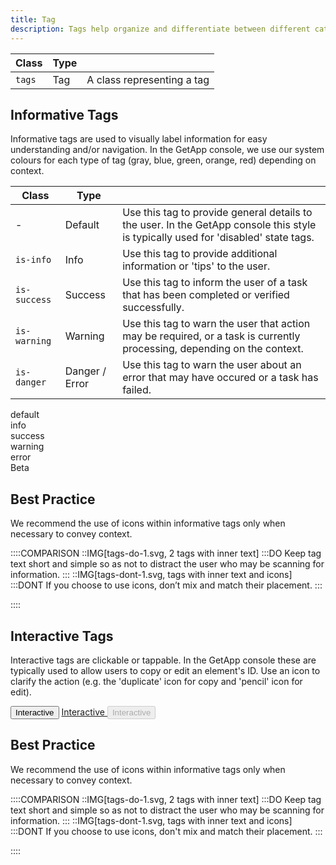 ```yaml
---
title: Tag
description: Tags help organize and differentiate between different categories of content. In the GetApp console, tags may be interactive or static.
---
```


| Class  | Type |                            |
| ------ | ---- | -------------------------- |
| `tags` | Tag  | A class representing a tag |

## Informative Tags

Informative tags are used to visually label information for easy understanding and/or navigation. In the GetApp console, we use our system colours for each type of tag (gray, blue, green, orange, red) depending on context.

| Class        | Type           |                                                                                                                                      |
| ------------ | -------------- | ------------------------------------------------------------------------------------------------------------------------------------ |
| -            | Default        | Use this tag to provide general details to the user. In the GetApp console this style is typically used for 'disabled' state tags. |
| `is-info`    | Info           | Use this tag to provide additional information or 'tips' to the user.                                                                |
| `is-success` | Success        | Use this tag to inform the user of a task that has been completed or verified successfully.                                          |
| `is-warning` | Warning        | Use this tag to warn the user that action may be required, or a task is currently processing, depending on the context.              |
| `is-danger`  | Danger / Error | Use this tag to warn the user about an error that may have occured or a task has failed.                                             |

<Preview center>
<div class="tag">
    <span class="icon-info" aria-hidden="true"></span>
    <span class="text">default</span>
</div>
<div class="tag is-info">
    <span class="icon-info" aria-hidden="true"></span>
    <span class="text">info</span>
</div>
<div class="tag is-success">
    <span class="icon-check-circle" aria-hidden="true"></span>
    <span class="text">success</span>
</div>
<div class="tag is-warning">
  <span class="icon-exclamation" aria-hidden="true"></span>
  <span class="text">warning</span>
</div>
<div class="tag is-danger">
  <span class="icon-exclamation-circle" aria-hidden="true"></span>
  <span class="text">error</span>
</div>

<div class="tag eyebrow-heading-3">
    <span class="text u-x-small">Beta</span>
</div>

</Preview>

## Best Practice

We recommend the use of icons within informative tags only when necessary to convey context.

::::COMPARISON
::IMG[tags-do-1.svg, 2 tags with inner text]
:::DO
Keep tag text short and simple so as not to distract the user who may be scanning for information.
:::
::IMG[tags-dont-1.svg, tags with inner text and icons]
:::DONT
If you choose to use icons, don’t mix and match their placement.
:::

::::

## Interactive Tags

Interactive tags are clickable or tappable. In the GetApp console these are typically used to allow users to copy or edit an element's ID. Use an icon to clarify the action (e.g. the 'duplicate' icon for copy and 'pencil' icon for edit).

<Preview center>
  <button class="tag">
    <span class="icon-duplicate" aria-hidden="true"></span>
    <span class="text">Interactive</span>
  </button>
  <a href="#" class="tag is-selected">
    <span class="icon-duplicate" aria-hidden="true"></span>
    <span class="text">Interactive</span>
  </a>
<button class="tag" disabled>
  <span class="icon-duplicate" aria-hidden="true"></span>
  <span class="text">Interactive</span>
</button>

</Preview>

## Best Practice

We recommend the use of icons within informative tags only when necessary to convey context.

::::COMPARISON
::IMG[tags-do-1.svg, 2 tags with inner text]
:::DO
Keep tag text short and simple so as not to distract the user who may be scanning for information.
:::
::IMG[tags-dont-1.svg, tags with inner text and icons]
:::DONT
If you choose to use icons, don't mix and match their placement.
:::

::::
